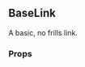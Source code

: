 

<Meta
  decorators={[withKnobs]}
  component={BaseLink}
  title="Buttons|BaseLink"
/>

<div style={{ position: 'relative', bottom: '20px' }}>

  ## BaseLink

  A basic, no frills link.

  ### Props

  <div style={{ position: 'relative', bottom: '20px' }}>
    <Props of={BaseLink} />
  </div>

</div>
